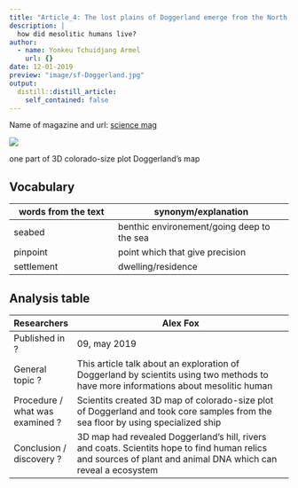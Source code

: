 ```yaml
---
title: "Article_4: The lost plains of Doggerland emerge from the North Sea"
description: |
  how did mesolitic humans live?
author:
  - name: Yonkeu Tchuidjang Armel
    url: {}
date: 12-01-2019
preview: "image/sf-Doggerland.jpg"
output:
  distill::distill_article:
    self_contained: false
---
```


Name of magazine and url:
[science mag](https://www.sciencemag.org/news/2019/05/lost-plains-doggerland-emerge-north-sea)



![](image/sf-Doggerland.jpg)

one part of 3D colorado-size plot Doggerland's map 


## Vocabulary

| words from the text       | synonym/explanation                        |
| ------------------------- | ------------------------------------------ |
| seabed                    | benthic environement/going deep to the sea |
| pinpoint                  | point which that give precision            |
| settlement                | dwelling/residence                         |


## Analysis table

| Researchers                     | Alex Fox                                                                                                                            |
| ------------------------------- | --------------------------------------------------------------------------------------------------------------------------------- |
| Published in ?                  | 09, may 2019                                                                                                                      |
| General topic ?                 | This article talk about an exploration of Doggerland  by scientits using two methods to have more informations about mesolitic human                                                                      |
| Procedure / what was examined ? | Scientits created 3D map of colorado-size plot of Doggerland and took core samples from the sea floor by using specialized ship                                                                 |
| Conclusion / discovery ?        | 3D map had revealed Doggerland's hill, rivers and coats. Scientits hope to find human relics and sources of plant and animal DNA which can reveal a ecosystem                                                    |






